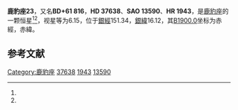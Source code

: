 {{Starbox begin
| name = 鹿豹座23
}}
{{Starbox observe
| epoch = [[J2000.0|J2000.0]]
| constell = [[鹿豹座|鹿豹座]]<ref name=SIMBAD>{{cite web
 | url=http://simbad.u-strasbg.fr/simbad/sim-id?Ident=HR+1943
 | title =Pulsating variable Star
 | publisher=Centre de Données astronomiques de Strasbourg
 | work=SIMBAD
 | accessdate=2012-07-13}}</ref><ref name=DATA>{{cite web
 | url=http://vizier.u-strasbg.fr/viz-bin/VizieR-5?-out.add=.&-source=5050&-corr=PK=HR&-out.max=9999&HR=1943
 | title=VizieR Detailed Page
 | accessdate=2012-07-13
 | archive-date=2016-03-05
 | archive-url=https://web.archive.org/web/20160305033935/http://vizier.u-strasbg.fr/viz-bin/VizieR-5?-out.add=.&-source=5050&-corr=PK=HR&-out.max=9999&HR=1943
 | dead-url=no
 }}</ref>
| 星官 = 
| ra = {{RA|5|44|8.6}}<ref name=SIMBAD /><ref name=DATA />
| dec = {{DEC|+61|28|36}}<ref name=SIMBAD /><ref name=DATA />
| appmag_v = 6.15<ref name=SIMBAD /><ref name=DATA />
}}
{{Starbox character
| class = gG5<ref name=SIMBAD /><ref name=DATA />
| b-v = 0.9<ref name=SIMBAD /><ref name=DATA />
| u-b = <ref name=SIMBAD /><ref name=DATA />
| r-i = <ref name=SIMBAD /><ref name=DATA />
| variable = 
}}
{{Starbox astrometry
| radial_v = 
| prop_mo_ra = -4
| parallax = 
| p_error = 
}}
{{Starbox catalog
| names =BD+61 816，[[SAO星表|SAO]] 13590，[[HD星表|HD]] 37638，[[HR星表|HR]] 1943}}
{{Starbox reference |Simbad=HR+1943}}
{{Starbox end}}

'''鹿豹座23'''，又名'''BD+61 816'''，'''HD 37638'''、'''SAO 13590'''、'''HR 1943'''，是[[鹿豹座|鹿豹座]]的一颗恒星<ref name=SIMBAD /><ref name=DATA />，视星等为6.15，位于[[銀道座標系|銀經]]151.34，[[銀道座標系|銀緯]]16.12，其[[B1900.0|B1900.0]]坐标为赤經{{RA|5|34|56.6}}，赤緯{{DEC|+61|16.12|37}}。

== 参考文献 ==
{{reflist}}

{{star-stub}}

{{鹿豹座恒星}}
[[Category:鹿豹座|Category:鹿豹座]]
[[Category:HD和HDE天體|37638]]
[[Category:HR天體|1943]]
[[Category:SAO天體|13590]]